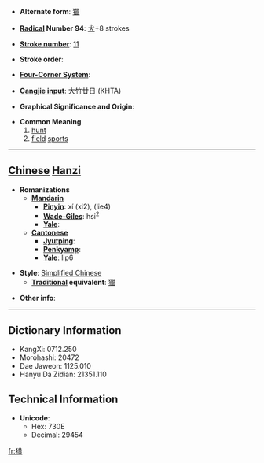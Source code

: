 * '''Alternate form''': [[獵]]

* '''[[Wiktionary:Chinese radical index| Radical]] Number 94''': [[Wiktionary:Chinese radical index 犬|犬]]+8 strokes

* '''[[Wiktionary:Chinese total strokes index|Stroke number]]''': [[Wiktionary:Chinese total strokes index 11|11]]

* '''Stroke order''': 

* '''[[Wiktionary:Chinese four corner index|Four-Corner System]]''': 

* '''[[Wiktionary:Chinese Cangjie index|Cangjie input]]''': 大竹廿日 (KHTA)

* '''Graphical Significance and Origin''': 

* '''Common Meaning'''
*#[[hunt]]
*# [[field]] [[sport]]s


----

== [[Chinese]] [[Hanzi]] ==

* '''Romanizations'''
** '''[[Mandarin]]'''
*** '''[[Pinyin]]''': xí (xi2), (lie4)
*** '''[[Wade-Giles]]''': hsi<sup>2</sup>
*** '''[[Yale]]''': 
** '''[[Cantonese]]'''
*** '''[[Jyutping]]''':
*** '''[[Penkyamp]]''': 
*** '''[[Yale]]''': lip6

* '''Style''': [[Simplified Chinese]] 
** '''[[Traditional Chinese|Traditional]] equivalent''': [[獵]]

* '''Other info''': 

----

== Dictionary Information ==

* KangXi: 0712.250
* Morohashi: 20472
* Dae Jaweon: 1125.010
* Hanyu Da Zidian: 21351.110

== Technical Information ==

* '''Unicode''':
** Hex: 730E
** Decimal: 29454

[[fr:猎]]